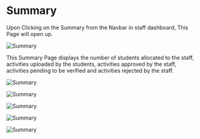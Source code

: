# Summary

Upon Clicking on the Summary from the Navbar in staff dashboard, This Page will open up.

![Summary](src/assets/staff/summary.png)

This Summary Page displays the number of students allocated to the staff, activities uploaded by the students, activities
approved by the staff, activities pending to be verified and activities rejected by the staff.

![Summary](src/assets/staff/summary1.png)

![Summary](src/assets/staff/summary2.png)

![Summary](src/assets/staff/pendinglist.png)

![Summary](src/assets/staff/pendinglist1.png)

![Summary](src/assets/staff/studentdetails.png)